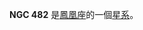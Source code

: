 {{NGCInfoBox
|NGCID=NGC 482
|發現者=約翰·弗里德里希·威廉·赫歇爾|發現日期=1835年10月23日|其他編號=ESO 296-13,MCG -7-3-17,AM 0118-411|曆元=J2000.0
|赤經=1時20分20.4秒|赤緯=-40°57'58"
|星座=凤凰座|星體=星系|星等=13.7|表面亮度=13.7|藍等=14.5}}

'''NGC 482''' 是[[鳳凰座|鳳凰座]]的一個[[星系|星系]]。

{{NGCReference|482}}
{{Catalogs|NGC=482}}